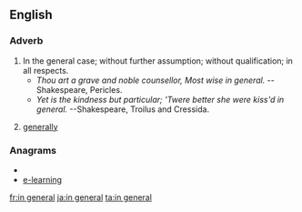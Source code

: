 ==English==

===Adverb===
{{infl|en|adverb|head=[[in]] [[general]]}}

# In the general case; without further assumption; without qualification; in all respects.
#* ''Thou art a grave and noble counsellor, Most wise in general.'' --Shakespeare, Pericles.
#* ''Yet is the kindness but particular; 'Twere better she were kiss'd in general.'' --Shakespeare, Troilus and Cressida.
# {{colloquial}} [[generally]]

===Anagrams===
* {{alphagram|aeegilnnr}}
* [[e-learning#English|e-learning]]

[[fr:in general]]
[[ja:in general]]
[[ta:in general]]